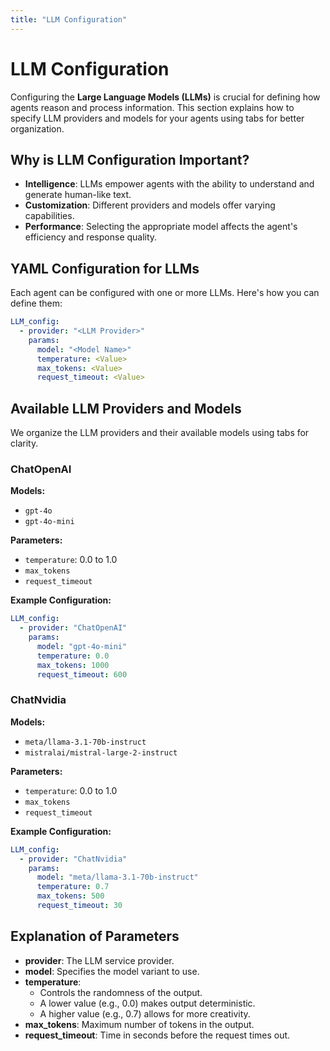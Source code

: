 ```yaml
---
title: "LLM Configuration"
---
```



# LLM Configuration

Configuring the **Large Language Models (LLMs)** is crucial for defining how agents reason and process information. This section explains how to specify LLM providers and models for your agents using tabs for better organization.

## Why is LLM Configuration Important?

- **Intelligence**: LLMs empower agents with the ability to understand and generate human-like text.
- **Customization**: Different providers and models offer varying capabilities.
- **Performance**: Selecting the appropriate model affects the agent's efficiency and response quality.

## YAML Configuration for LLMs

Each agent can be configured with one or more LLMs. Here's how you can define them:

```yaml
LLM_config:
  - provider: "<LLM Provider>"
    params:
      model: "<Model Name>"
      temperature: <Value>
      max_tokens: <Value>
      request_timeout: <Value>
```

## Available LLM Providers and Models

We organize the LLM providers and their available models using tabs for clarity.

<Tabs>

<TabItem label='ChatOpenAI' value='ChatOpenAI' default>

### ChatOpenAI

**Models:**

- `gpt-4o`
- `gpt-4o-mini`

**Parameters:**

- `temperature`: 0.0 to 1.0
- `max_tokens`
- `request_timeout`

**Example Configuration:**

```yaml
LLM_config:
  - provider: "ChatOpenAI"
    params:
      model: "gpt-4o-mini"
      temperature: 0.0
      max_tokens: 1000
      request_timeout: 600
```

</TabItem>

<TabItem title="ChatNvidia" label="ChatNvidia" value='ChatNvidia'>

### ChatNvidia

**Models:**

- `meta/llama-3.1-70b-instruct`
- `mistralai/mistral-large-2-instruct`

**Parameters:**

- `temperature`: 0.0 to 1.0
- `max_tokens`
- `request_timeout`

**Example Configuration:**

```yaml
LLM_config:
  - provider: "ChatNvidia"
    params:
      model: "meta/llama-3.1-70b-instruct"
      temperature: 0.7
      max_tokens: 500
      request_timeout: 30
```

</TabItem>

</Tabs>

## Explanation of Parameters

- **provider**: The LLM service provider.
- **model**: Specifies the model variant to use.
- **temperature**:
  - Controls the randomness of the output.
  - A lower value (e.g., 0.0) makes output deterministic.
  - A higher value (e.g., 0.7) allows for more creativity.
- **max_tokens**: Maximum number of tokens in the output.
- **request_timeout**: Time in seconds before the request times out.
